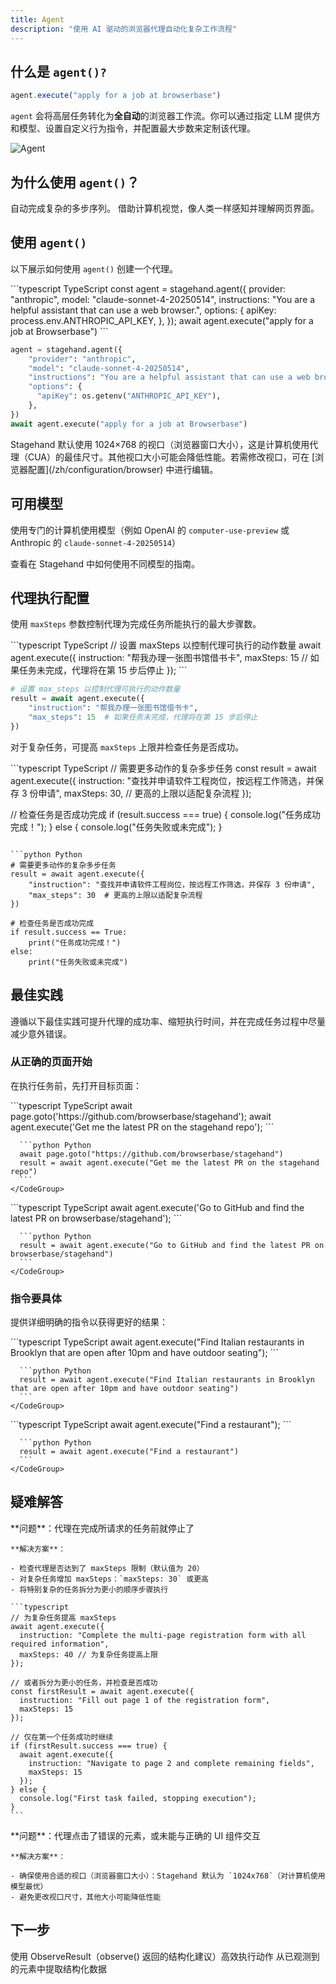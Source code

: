 ```yaml
---
title: Agent
description: "使用 AI 驱动的浏览器代理自动化复杂工作流程"
---
```


## 什么是 `agent()?`

```typescript
agent.execute("apply for a job at browserbase")
```

`agent` 会将高层任务转化为**全自动**的浏览器工作流。你可以通过指定 LLM 提供方和模型、设置自定义行为指令，并配置最大步数来定制该代理。

<img src="/images/agent.gif" alt="Agent" />

## 为什么使用 `agent()`？

<CardGroup cols={2}>
  <Card title="多步工作流" icon="route" href="zh/#agent-execution-configuration">
    自动完成复杂的多步序列。
  </Card>

  <Card title="视觉理解" icon="eye" href="/zh/best-practices/computer-use">
    借助计算机视觉，像人类一样感知并理解网页界面。
  </Card>
</CardGroup>

## 使用 `agent()`

以下展示如何使用 `agent()` 创建一个代理。

<CodeGroup>
  ```typescript TypeScript
  const agent = stagehand.agent({
    provider: "anthropic",
    model: "claude-sonnet-4-20250514",
    instructions: "You are a helpful assistant that can use a web browser.",
    options: {
      apiKey: process.env.ANTHROPIC_API_KEY,
    },
  });
  await agent.execute("apply for a job at Browserbase")
  ```

  ```python Python
  agent = stagehand.agent({
      "provider": "anthropic",
      "model": "claude-sonnet-4-20250514",
      "instructions": "You are a helpful assistant that can use a web browser.",
      "options": {
        "apiKey": os.getenv("ANTHROPIC_API_KEY"),
      },
  })
  await agent.execute("apply for a job at Browserbase")
  ```
</CodeGroup>

<Warning>
  Stagehand 默认使用 1024×768 的视口（浏览器窗口大小），这是计算机使用代理（CUA）的最佳尺寸。其他视口大小可能会降低性能。若需修改视口，可在 [浏览器配置](/zh/configuration/browser) 中进行编辑。
</Warning>

## 可用模型

使用专门的计算机使用模型（例如 OpenAI 的 `computer-use-preview` 或 Anthropic 的 `claude-sonnet-4-20250514`）

<Card title="Available Models" icon="robot" href="/zh/configuration/models">
  查看在 Stagehand 中如何使用不同模型的指南。
</Card>

## 代理执行配置

使用 `maxSteps` 参数控制代理为完成任务所能执行的最大步骤数。

<CodeGroup>
  ```typescript TypeScript
  // 设置 maxSteps 以控制代理可执行的动作数量
  await agent.execute({
    instruction: "帮我办理一张图书馆借书卡",
    maxSteps: 15 // 如果任务未完成，代理将在第 15 步后停止
  });
  ```

  ```python Python
  # 设置 max_steps 以控制代理可执行的动作数量
  result = await agent.execute({
      "instruction": "帮我办理一张图书馆借书卡",
      "max_steps": 15  # 如果任务未完成，代理将在第 15 步后停止
  })
  ```
</CodeGroup>

对于复杂任务，可提高 `maxSteps` 上限并检查任务是否成功。

<CodeGroup>
  ```typescript TypeScript
  // 需要更多动作的复杂多步任务
  const result = await agent.execute({
    instruction: "查找并申请软件工程岗位，按远程工作筛选，并保存 3 份申请",
    maxSteps: 30, // 更高的上限以适配复杂流程
  });

  // 检查任务是否成功完成
  if (result.success === true) {
    console.log("任务成功完成！");
  } else {
    console.log("任务失败或未完成");
  }
  ```

  ```python Python
  # 需要更多动作的复杂多步任务
  result = await agent.execute({
      "instruction": "查找并申请软件工程岗位，按远程工作筛选，并保存 3 份申请",
      "max_steps": 30  # 更高的上限以适配复杂流程
  })

  # 检查任务是否成功完成
  if result.success == True:
      print("任务成功完成！")
  else:
      print("任务失败或未完成")
  ```
</CodeGroup>

## 最佳实践

遵循以下最佳实践可提升代理的成功率、缩短执行时间，并在完成任务过程中尽量减少意外错误。

### 从正确的页面开始

在执行任务前，先打开目标页面：

<Tabs>
  <Tab title="正确做法">
    <CodeGroup>
      ```typescript TypeScript
      await page.goto('https://github.com/browserbase/stagehand');
      await agent.execute('Get me the latest PR on the stagehand repo');
      ```

      ```python Python
      await page.goto("https://github.com/browserbase/stagehand")
      result = await agent.execute("Get me the latest PR on the stagehand repo")
      ```
    </CodeGroup>
  </Tab>

  <Tab title="不要这样做">
    <CodeGroup>
      ```typescript TypeScript
      await agent.execute('Go to GitHub and find the latest PR on browserbase/stagehand');
      ```

      ```python Python
      result = await agent.execute("Go to GitHub and find the latest PR on browserbase/stagehand")
      ```
    </CodeGroup>
  </Tab>
</Tabs>

### 指令要具体

提供详细明确的指令以获得更好的结果：

<Tabs>
  <Tab title="正确做法">
    <CodeGroup>
      ```typescript TypeScript
      await agent.execute("Find Italian restaurants in Brooklyn that are open after 10pm and have outdoor seating");
      ```

      ```python Python
      result = await agent.execute("Find Italian restaurants in Brooklyn that are open after 10pm and have outdoor seating")
      ```
    </CodeGroup>
  </Tab>

  <Tab title="不要这样做">
    <CodeGroup>
      ```typescript TypeScript
      await agent.execute("Find a restaurant");
      ```

      ```python Python
      result = await agent.execute("Find a restaurant")
      ```
    </CodeGroup>
  </Tab>
</Tabs>

## 疑难解答

<AccordionGroup>
  <Accordion title="Agent is stopping before completing the task">
    **问题**：代理在完成所请求的任务前就停止了

    **解决方案**：

    - 检查代理是否达到了 maxSteps 限制（默认值为 20）
    - 对复杂任务增加 maxSteps：`maxSteps: 30` 或更高
    - 将特别复杂的任务拆分为更小的顺序步骤执行

    ```typescript
    // 为复杂任务提高 maxSteps
    await agent.execute({
      instruction: "Complete the multi-page registration form with all required information",
      maxSteps: 40 // 为复杂任务提高上限
    });

    // 或者拆分为更小的任务，并检查是否成功
    const firstResult = await agent.execute({
      instruction: "Fill out page 1 of the registration form", 
      maxSteps: 15
    });

    // 仅在第一个任务成功时继续
    if (firstResult.success === true) {
      await agent.execute({
        instruction: "Navigate to page 2 and complete remaining fields",
        maxSteps: 15
      });
    } else {
      console.log("First task failed, stopping execution");
    }
    ```
  </Accordion>

  <Accordion title="Agent is failing to click the proper elements">
    **问题**：代理点击了错误的元素，或未能与正确的 UI 组件交互

    **解决方案**：

    - 确保使用合适的视口（浏览器窗口大小）：Stagehand 默认为 `1024x768`（对计算机使用模型最优）
    - 避免更改视口尺寸，其他大小可能降低性能
  </Accordion>
</AccordionGroup>

## 下一步

<CardGroup cols={2}>
  <Card title="Act" icon="play" href="/zh/basics/act">
    使用 ObserveResult（observe() 返回的结构化建议）高效执行动作
  </Card>

  <Card title="Extract" icon="download" href="/zh/basics/extract">
    从已观测到的元素中提取结构化数据
  </Card>
</CardGroup>